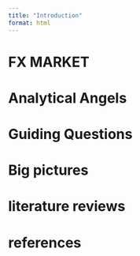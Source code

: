 ```yaml
---
title: "Introduction"
format: html
---
```


# FX MARKET



# Analytical Angels


# Guiding Questions 



# Big pictures


# literature reviews


# references